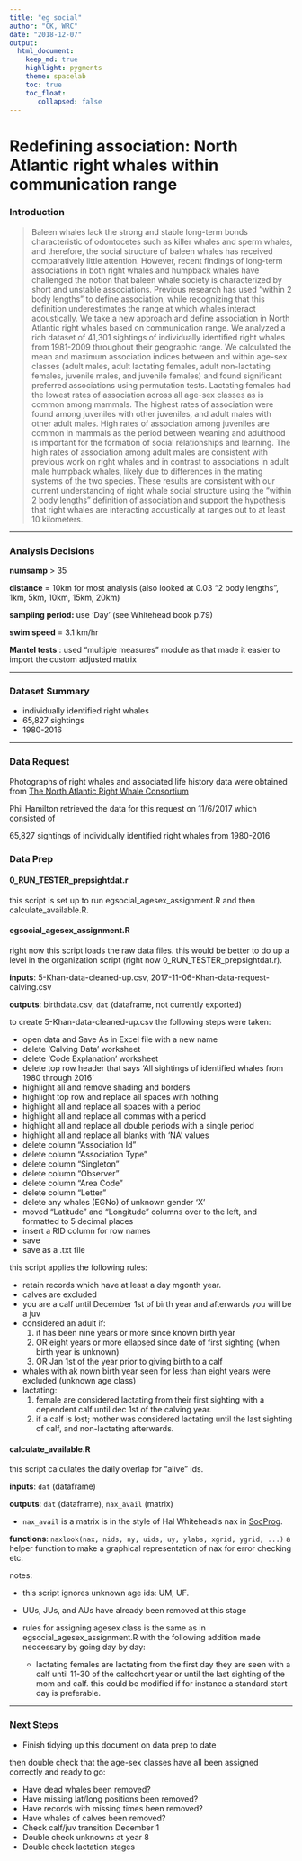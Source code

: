 ```yaml
---
title: "eg social"
author: "CK, WRC"
date: "2018-12-07"
output: 
  html_document:
    keep_md: true
    highlight: pygments
    theme: spacelab
    toc: true
    toc_float:
       collapsed: false
---
```


# Redefining association: North Atlantic right whales within communication range

### Introduction

> Baleen whales lack the strong and stable long-term bonds characteristic of odontocetes such as killer whales and sperm whales, and therefore, the social structure of baleen whales has received comparatively little attention. However, recent findings of long-term associations in both right whales and humpback whales have challenged the notion that baleen whale society is characterized by short and unstable associations. Previous research has used “within 2 body lengths” to define association, while recognizing that this definition underestimates the range at which whales interact acoustically. We take a new approach and define association in North Atlantic right whales based on communication range. We analyzed a rich dataset of 41,301 sightings of individually identified right whales from 1981-2009 throughout their geographic range. We calculated the mean and maximum association indices between and within age-sex classes (adult males, adult lactating females, adult non-lactating females, juvenile males, and juvenile females) and found significant preferred associations using permutation tests. Lactating females had the lowest rates of association across all age-sex classes as is common among mammals. The highest rates of association were found among juveniles with other juveniles, and adult males with other adult males. High rates of association among juveniles are common in mammals as the period between weaning and adulthood is important for the formation of social relationships and learning. The high rates of association among adult males are consistent with previous work on right whales and in contrast to associations in adult male humpback whales, likely due to differences in the mating systems of the two species. These results are consistent with our current understanding of right whale social structure using the “within 2 body lengths” definition of association and support the hypothesis that right whales are interacting acoustically at ranges out to at least 10 kilometers.

----

### Analysis Decisions


**numsamp** > 35

**distance** = 10km for most analysis 
(also looked at 0.03 "2 body lengths", 1km, 5km, 10km, 15km, 20km)

**sampling period:** use 'Day' (see Whitehead book p.79)

**swim speed** = 3.1 km/hr

**Mantel tests** : used "multiple measures" module as that made it easier to import the custom adjusted matrix

----

### Dataset Summary

* individually identified right whales
* 65,827 sightings
* 1980-2016


----

### Data Request

Photographs of right whales and associated life history data were obtained from [The North Atlantic Right Whale Consortium](https://www.narwhttps://www.narwc.org/)

Phil Hamilton retrieved the data for this request on 11/6/2017 which consisted of 

65,827 sightings of individually identified right whales from 1980-2016



### Data Prep

#### 0\_RUN\_TESTER\_prepsightdat.r

this script is set up to run egsocial\_agesex\_assignment.R and then calculate\_available.R.

#### egsocial\_agesex\_assignment.R

right now this script loads the raw data files. this would be better to do up a level in the organization script (right now 0\_RUN\_TESTER\_prepsightdat.r).

**inputs**: 5-Khan-data-cleaned-up.csv, 2017-11-06-Khan-data-request-calving.csv

**outputs**: birthdata.csv, `dat` (dataframe, not currently exported)

to create 5-Khan-data-cleaned-up.csv the following steps were taken:

- open data and Save As in Excel file with a new name
- delete 'Calving Data' worksheet
- delete 'Code Explanation' worksheet
- delete top row header that says 'All sightings of identified whales from 1980 through 2016'
- highlight all and remove shading and borders   
- highlight top row and replace all spaces with nothing
- highlight all and replace all spaces with a period
- highlight all and replace all commas with a period
- highlight all and replace all double periods with a single period
- highlight all and replace all blanks with 'NA' values
- delete column "Association Id"
- delete column "Association Type"
- delete column "Singleton"
- delete column "Observer"
- delete column "Area Code"
- delete column "Letter"
- delete any whales (EGNo) of unknown gender 'X'
- moved "Latitude" and "Longitude" columns over to the left, and formatted to 5 decimal places
- insert a RID column for row names
- save
- save as a .txt file

this script applies the following rules:

- retain records which have at least a day mgonth year.
- calves are excluded
- you are a calf until December 1st of birth year and afterwards you will be a juv
- considered an adult if:
    1. it has been nine years or more since known birth year
    2. OR eight years or more ellapsed since date of first sighting (when birth year is unknown)
    3. OR Jan 1st of the year prior to giving birth to a calf
- whales with ak nown birth year seen for less than eight years were excluded (unknown age class)
- lactating:
    1. female are considered lactating from their first sighting with a dependent calf until dec 1st of the calving year.
    2. if a calf is lost; mother was considered lactating until the last sighting of calf, and non-lactating afterwards.

#### calculate\_available.R

this script calculates the daily overlap for "alive" ids.

**inputs**: `dat` (dataframe)

**outputs**: `dat` (dataframe), `nax_avail` (matrix)

- `nax_avail` is a matrix is in the style of Hal Whitehead's nax in [SocProg](http://http://whitelab.biology.dal.ca/SOCPROG/social.htm).

**functions**: `naxlook(nax, nids, ny, uids, uy, ylabs, xgrid, ygrid, ...)`
a helper function to make a graphical representation of nax for error checking etc.

notes:

- this script ignores unknown age ids: UM, UF.
- UUs, JUs, and AUs have already been removed at this stage

- rules for assigning agesex class is the same as in egsocial\_agesex\_assignment.R with the following addition made neccessary by going day by day:
    - lactating females are lactating from the first day they are seen with a calf until 11-30 of the calfcohort year or until the last sighting of the mom and calf. this could be modified if for instance a standard start day is preferable.

----

### Next Steps

* Finish tidying up this document on data prep to date

then double check that the age-sex classes have all been assigned correctly and ready to go:

* Have dead whales been removed?
* Have missing lat/long positions been removed?
* Have records with missing times been removed?
* Have whales of calves been removed?
* Check calf/juv transition December 1
* Double check unknowns at year 8
* Double check lactation stages
